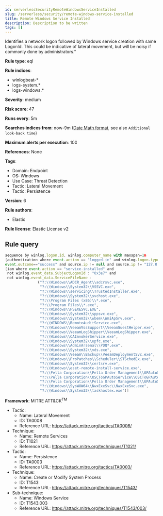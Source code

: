```yaml
---
id: serverlessSecurityRemoteWindowsServiceInstalled
slug: /serverless/security/remote-windows-service-installed
title: Remote Windows Service Installed
description: Description to be written
tags: []
---
```


<div id="remote-windows-service-installed"></div>

Identifies a network logon followed by Windows service creation with same LogonId. This could be indicative of lateral movement, but will be noisy if commonly done by administrators."

**Rule type**: eql

**Rule indices**: 

* winlogbeat-*
* logs-system.*
* logs-windows.*

**Severity**: medium

**Risk score**: 47

**Runs every**: 5m

**Searches indices from**: now-9m ([Date Math format](((ref))/common-options.html#date-math), see also <DocLink id="serverlessSecurityRulesUiCreate" section="set-the-rules-schedule">`Additional look-back time`</DocLink>)

**Maximum alerts per execution**: 100

**References**: None

**Tags**: 

* Domain: Endpoint
* OS: Windows
* Use Case: Threat Detection
* Tactic: Lateral Movement
* Tactic: Persistence

**Version**: 6

**Rule authors**: 

* Elastic

**Rule license**: Elastic License v2

## Rule query

```js
sequence by winlog.logon.id, winlog.computer_name with maxspan=1m
[authentication where event.action == "logged-in" and winlog.logon.type : "Network" and
event.outcome=="success" and source.ip != null and source.ip != "127.0.0.1" and source.ip != "::1"]
[iam where event.action == "service-installed" and
 not winlog.event_data.SubjectLogonId : "0x3e7" and
 not winlog.event_data.ServiceFileName :
               ("?:\\Windows\\ADCR_Agent\\adcrsvc.exe",
                "?:\\Windows\\System32\\VSSVC.exe",
                "?:\\Windows\\servicing\\TrustedInstaller.exe",
                "?:\\Windows\\System32\\svchost.exe",
                "?:\\Program Files (x86)\\*.exe",
                "?:\\Program Files\\*.exe",
                "?:\\Windows\\PSEXESVC.EXE",
                "?:\\Windows\\System32\\sppsvc.exe",
                "?:\\Windows\\System32\\wbem\\WmiApSrv.exe",
                "?:\\WINDOWS\\RemoteAuditService.exe",
                "?:\\Windows\\VeeamVssSupport\\VeeamGuestHelper.exe",
                "?:\\Windows\\VeeamLogShipper\\VeeamLogShipper.exe",
                "?:\\Windows\\CAInvokerService.exe",
                "?:\\Windows\\System32\\upfc.exe",
                "?:\\Windows\\AdminArsenal\\PDQ*.exe",
                "?:\\Windows\\System32\\vds.exe",
                "?:\\Windows\\Veeam\\Backup\\VeeamDeploymentSvc.exe",
                "?:\\Windows\\ProPatches\\Scheduler\\STSchedEx.exe",
                "?:\\Windows\\System32\\certsrv.exe",
                "?:\\Windows\\eset-remote-install-service.exe",
                "?:\\Pella Corporation\\Pella Order Management\\GPAutoSvc.exe",
                "?:\\Pella Corporation\\OSCToGPAutoService\\OSCToGPAutoSvc.exe",
                "?:\\Pella Corporation\\Pella Order Management\\GPAutoSvc.exe",
                "?:\\Windows\\SysWOW64\\NwxExeSvc\\NwxExeSvc.exe",
                "?:\\Windows\\System32\\taskhostex.exe")]

```

**Framework**: MITRE ATT&CK<sup>TM</sup>

* Tactic:
    * Name: Lateral Movement
    * ID: TA0008
    * Reference URL: https://attack.mitre.org/tactics/TA0008/
* Technique:
    * Name: Remote Services
    * ID: T1021
    * Reference URL: https://attack.mitre.org/techniques/T1021/
* Tactic:
    * Name: Persistence
    * ID: TA0003
    * Reference URL: https://attack.mitre.org/tactics/TA0003/
* Technique:
    * Name: Create or Modify System Process
    * ID: T1543
    * Reference URL: https://attack.mitre.org/techniques/T1543/
* Sub-technique:
    * Name: Windows Service
    * ID: T1543.003
    * Reference URL: https://attack.mitre.org/techniques/T1543/003/

